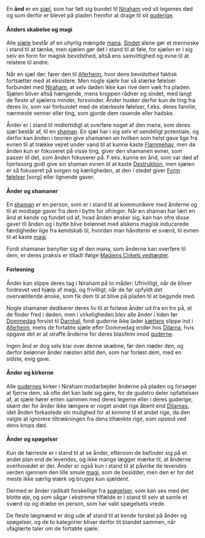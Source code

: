 {{title:Ånd}}
{{author:Laura Holmegaard}}
{{timestamp:2011-01-20T15:56:27Z}}
{{copyright:Ånd}}
En '''ånd''' er en [[sjæl]], som har følt sig bundet til [[Niraham]] ved sit legemes død og som derfor er blevet på pladen fremfor at drage til sit [[guderige]].

====Ånders skabelse og magi====
Alle [[sjæl|sjæle]] består af en uhyrlig mængde [[mana]]. [[Sind|Sindet]] alene gør et menneske i stand til at tænke, men sjælen gør det i stand til at føle, for sjælen er i sig selv en form for magisk bevidsthed, altså ens samvittighed og evne til at relatere til andre.

Når en sjæl dør, farer den til [[Aferheim]], hvor dens bevidsthed faktisk fortsætter med at eksistere. Men nogle sjæle har så stærke følelser forbundet med [[Niraham]], at selv døden ikke kan rive dem væk fra pladen. Sjælen bliver altså hængende, mens kroppen rådner og sindet, med langt de fleste af sjælens minder, forsvinder. Ånder husker derfor kun de ting fra deres liv, som var forbundet med de stærkeste følelser, f.eks. deres familie, nærmeste venner eller ting, som gjorde dem rasende eller hadske.

Ånder er i stand til midlertidigt at overføre noget af den mana, som deres sjæl består af, til en [[shaman]]. En sjæl har i sig selv et uendeligt potentiale, og derfor kan ånden i teorien give shamanen en hvilken som helst gave lige fra evnen til at trække vejret under vand til at kunne kaste [[Flammehav]], men da ånden kun er fokuseret på visse ting, giver den shamanen evner, som passer til det, som ånden fokuserer på. F.eks. kunne en ånd, som var død af hjertesorg godt give sin shaman evnen til at kaste [[Destruktion]], men sjælen er så fokuseret på sorgen og kærligheden, at den i stedet giver [[Form følelser]] [sorg] eller lignende gaver.

====Ånder og shamaner====
En [[shaman]] er en person, som er i stand til at kommunikere med ånderne og til at modtage gaver fra dem i bytte for ofringer. Når en shaman har lært en ånd at kende og fundet ud af, hvad ånden ønsker sig, kan han ofre disse gaver til ånden og i bytte blive belønnet med alskens magisk inducerede færdigheder lige fra kendskab til, hvordan man håndterer et sværd, til evnen til at kaste [[magi]].

Fordi shamaner benytter sig af den mana, som ånderne kan overføre til dem, er deres praksis er tilladt ifølge [[Magiens Cirkels vedtægter]].

====Forløsning====
Ånder kan slippe deres tag i Niraham på to måder: Ufrivilligt, når de bliver fordrevet ved hjælp af magi, og frivilligt, når de før opfyldt det overvældende ønske, som fik dem til at blive på pladen til at begynde med.

Nogle shamaner dedikerer deres liv til at forløse ånder ud fra en tro på, at de finder fred i døden, men i virkeligheden blev alle ånder i tiden før [[Dommedag]] forvist til [[Darnhal]], fordi guderne ikke lader [[kætter|kættere]] slippe ind i [[Aferheim]], mens de fortabte sjæle efter Dommedag ender hos [[Dilarna]], hvis opgave det er at straffe ånderne for deres blasfemi imod [[guderne]].

Ingen ånd er dog selv klar over denne skæbne, før den møder den, og derfor belønner ånder næsten altid den, som har forløst dem, med en sidste, evig gave.

====Ånder og kirkerne====
Alle [[guderne|gudernes]] kirker i Niraham modarbejder ånderne på pladen og forsøger at fjerne dem, så ofte det kan lade sig gøre, for de gudetro deler opfattelsen af, at sjæle hører enten sammen med deres legeme eller i deres guderige, skønt der for ånder ikke længere er noget andet rige åbent end [[Dilarna|Dilarnas]], idet ånden forkastede sin mulighed for at komme til et andet rige, da den valgte at ignorere tiltrækningen fra dens tiltænkte rige, som opstod ved dens krops død.

====Ånder og spøgelser====
Kun de færreste er i stand til at se ånder, eftersom de befinder sig på et andet plan end de levendes, og ikke mange lægger mærke til, at ånderne overhovedet er der. Ånder er også kun i stand til at påvirke de levendes verden igennem den lille smule [[magi]], som de besidder, men den er for det meste ikke særlig stærk og bruges kun sjældent.

Dermed er ånder radikalt forskellige fra [[spøgelse|spøgelser]], som kan ses med det blotte øje, og som sågar i ekstreme tilfælde er i stand til selv at samle et sværd op og dræbe en person, som har vakt spøgelsets vrede.

De fleste lægmænd er dog ude af stand til at kende forskel på ånder og spøgelser, og de to kategorier bliver derfor tit blandet sammen, når ufaglærte taler om de fortabte sjæle.